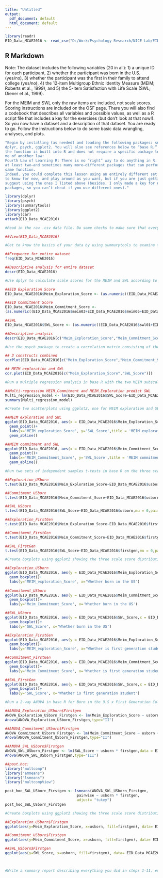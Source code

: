 ```yaml
---
title: "Untitled"
output:
  pdf_document: default
  html_document: default
---
```


```r
library(readr)
EID_Data_MCAE2016 <- read_csv("D:/Work/Psychology Research/NICE Lab/EID_Data_MCAE2016.csv")
```

## R Markdown

Note:
The dataset includes the following variables (20 in all): 1) a unique ID for each participant,
2) whether the participant was born in the U.S. (yes/no), 3) whether the participant was the
first in their family to attend college (yes/no), 4) the 12-item Multigroup Ethnic Identity
Measure (MEIM; Roberts et al., 1999), and 5) the 5-item Satisfaction with Life Scale (SWL;
Diener et al., 1999).

For the MEIM and SWL only the raw items are included, not scale scores. Scoring
instructions are included on the OSF page. There you will also find a codebook that
describes all variables and possible values, as well as a R script file that includes a key for
the exercises (but don’t look at that now!). So you now have a dataset and a description of
that dataset. You are ready to go. Follow the instructions below to do some basic data
wrangling, analyses, and plots.

```r



"Begin by installing (as needed) and loading the following packages: summarytools,
dplyr, psych, ggplot2. You will also see references below to “base R.” This means that
the function is built into R and does not require a specific package to run. That reminds
me of another law:
Fourth Law of Learning R: There is no “right” way to do anything in R. There are always
at least two—and sometimes many more—different packages that can perform the
same function.
Indeed, you could complete this lesson using an entirely different set of packages. Good
to know for now, and play around as you want, but if you are just getting started I
suggest using the ones I listed above (besides, I only made a key for using those
packages, so you can’t cheat if you use different ones)."

library(dplyr)
library(psych)
library(summarytools)
library(ggplot2)
library(car)
attach(EID_Data_MCAE2016)
```

```r

#Read in the raw .csv data file. Do some checks to make sure that everything looks as it should and that the data were read in properly.

##View(EID_Data_MCAE2016)

```

```r
#Get to know the basics of your data by using summarytools to examine the frequencies and descriptive statistics for all items.

##Frequence for entire dataset
freq(EID_Data_MCAE2016)

##Descriptive analysis for entire dataset
descr(EID_Data_MCAE2016)

```

```r
#Use dplyr to calculate scale scores for the MEIM and SWL according to the scoring instructions and store them as new variables in a new dataset. Use summarytools to check the descriptive statistics of the new variables.

##EID Exploration Score
EID_Data_MCAE2016$Meim_Exploration_Score <- (as.numeric((EID_Data_MCAE2016$meim01+EID_Data_MCAE2016$meim02+EID_Data_MCAE2016$meim04+EID_Data_MCAE2016$meim08+EID_Data_MCAE2016$meim10)/5,names="Meim_Exploration_Score"))

##EID Commitment Score
EID_Data_MCAE2016$Meim_Commitment_Score <- 
(as.numeric((EID_Data_MCAE2016$meim03+EID_Data_MCAE2016$meim05+EID_Data_MCAE2016$meim06+EID_Data_MCAE2016$meim07+EID_Data_MCAE2016$meim09+EID_Data_MCAE2016$meim11+EID_Data_MCAE2016$meim12)/7,names="Meim_Commitment_Score"))

##SWL
EID_Data_MCAE2016$SWL_Score <- (as.numeric((EID_Data_MCAE2016$swl01+EID_Data_MCAE2016$swl02+EID_Data_MCAE2016$swl03+EID_Data_MCAE2016$swl04+EID_Data_MCAE2016$swl05)/5,names="SWL_Score"))

##Descriptive analysis
descr(EID_Data_MCAE2016[c("Meim_Exploration_Score","Meim_Commitment_Score","SWL_Score")])

```

```r
#Use the psych package to create a correlation matrix consisting of the three scale scores. Then run a command to get only the correlation between MEIM exploration and SWL.

## 3 constructs combined
corPlot(EID_Data_MCAE2016[c("Meim_Exploration_Score","Meim_Commitment_Score","SWL_Score")])

## MEIM exploration and SWL
cor.plot(EID_Data_MCAE2016[c("Meim_Exploration_Score","SWL_Score")])
```

```r
#Run a multiple regression analysis in base R with the two MEIM subscales predicting SWL. Request confidence intervals for the estimates.

##Multi-regression MEIM_Commitment and MEIM_Exploration predict SWL
Multi_regression_model <- lm(EID_Data_MCAE2016$SWL_Score~EID_Data_MCAE2016$Meim_Commitment_Score+EID_Data_MCAE2016$Meim_Exploration_Score)
summary(Multi_regression_model)
```

```r
#Create two scatterplots using ggplot2, one for MEIM exploration and SWL and one for MEIM commitment and SWL. And labels to the axes, change the scales, and add a fit line.

##MEIM exploration and SWL
ggplot(EID_Data_MCAE2016, aes(x = EID_Data_MCAE2016$Meim_Exploration_Score,y = EID_Data_MCAE2016$SWL_Score),)+
  geom_point()+
  labs(x='MEIM_exploration_Score', y='SWL_Score',title = 'MEIM exploration and SWL')+
  geom_abline()

##MEIM commitment and SWL
ggplot(EID_Data_MCAE2016, aes(x = EID_Data_MCAE2016$Meim_Commitment_Score,y = EID_Data_MCAE2016$SWL_Score),)+
  geom_point()+
  labs(x='MEIM_Commitment_Score', y='SWL_Score',title = 'MEIM commitment and SWL')+
  geom_abline()

```

```r
#Run two sets of independent samples t-tests in base R on the three scales scores, one set for Born in the U.S and one set for First Generation College Student (so six t-tests total).

##Exploration_USborn
t.test(EID_Data_MCAE2016$Meim_Exploration_Score~EID_Data_MCAE2016$usborn,mu = 0,paired = FALSE,var.equal = FALSE,conf.level = 0.95)

##Commitment_USborn
t.test(EID_Data_MCAE2016$Meim_Commitment_Score~EID_Data_MCAE2016$usborn,mu = 0,paired = FALSE,var.equal = FALSE,conf.level = 0.95)

##SWL_USborn
t.test(EID_Data_MCAE2016$SWL_Score~EID_Data_MCAE2016$usborn,mu = 0,paired = FALSE,var.equal = FALSE,conf.level = 0.95)

##Exploration_FirstGen
t.test(EID_Data_MCAE2016$Meim_Exploration_Score~EID_Data_MCAE2016$firstgen,mu = 0,paired = FALSE,var.equal = FALSE,conf.level = 0.95)

##Commitment_FirstGen
t.test(EID_Data_MCAE2016$Meim_Commitment_Score~EID_Data_MCAE2016$firstgen,mu = 0,paired = FALSE,var.equal = FALSE,conf.level = 0.95)

##SWL_FirstGen
t.test(EID_Data_MCAE2016$SWL_Score~EID_Data_MCAE2016$firstgen,mu = 0,paired = FALSE,var.equal = FALSE,conf.level = 0.95)
```

```r
#Create boxplots using ggplot2 showing the three scale score distributions for Born in the U.S and First Generation College Student (so again, six plots).

##Exploration_USborn
ggplot(EID_Data_MCAE2016, aes(y = EID_Data_MCAE2016$Meim_Exploration_Score,x = EID_Data_MCAE2016$usborn),)+
  geom_boxplot()+
  labs(y='MEIM_exploration_Score', x='Whether born in the US')
  
##Commitment_USborn
ggplot(EID_Data_MCAE2016, aes(y = EID_Data_MCAE2016$Meim_Commitment_Score,x = EID_Data_MCAE2016$usborn),)+
  geom_boxplot()+
  labs(y='Meim_Commitment_Score', x='Whether born in the US')

##SWL_USborn
ggplot(EID_Data_MCAE2016, aes(y = EID_Data_MCAE2016$SWL_Score,x = EID_Data_MCAE2016$usborn),)+
  geom_boxplot()+
  labs(y='SWL_Score', x='Whether born in the US')

##Exploration_FirstGen
ggplot(EID_Data_MCAE2016, aes(y = EID_Data_MCAE2016$Meim_Exploration_Score,x = EID_Data_MCAE2016$firstgen),)+
  geom_boxplot()+
  labs(y='MEIM_exploration_Score', x='Whether is first generation student')

##Commitment_FirstGen
ggplot(EID_Data_MCAE2016, aes(y = EID_Data_MCAE2016$Meim_Commitment_Score,x = EID_Data_MCAE2016$firstgen),)+
  geom_boxplot()+
  labs(y='Meim_Commitment_Score', x='Whether is first generation student')

##SWL_FirstGen
ggplot(EID_Data_MCAE2016, aes(y = EID_Data_MCAE2016$SWL_Score,x = EID_Data_MCAE2016$firstgen),)+
  geom_boxplot()+
  labs(y='SWL_Score', x='Whether is first generation student')

```

```r
#Run a 2-way ANOVA in base R for Born in the U.S x First Generation College Student predicting the three scales scores (so three ANOVAs).

##ANOVA_Exploration_USborn$Firstgen
ANOVA_Exploration_USborn_Firstgen <- lm(Meim_Exploration_Score ~ usborn + firstgen,data = EID_Data_MCAE2016)
Anova(ANOVA_Exploration_USborn_Firstgen,type="II")

##ANOVA_Commitment_USborn$Firstgen
ANOVA_Commitment_USborn_Firstgen <- lm(Meim_Commitment_Score ~ usborn + firstgen,data = EID_Data_MCAE2016)
Anova(ANOVA_Commitment_USborn_Firstgen,type="II")

##ANOVA_SWL_USborn$Firstgen
ANOVA_SWL_USborn_Firstgen <- lm(SWL_Score ~ usborn * firstgen,data = EID_Data_MCAE2016)
Anova(ANOVA_SWL_USborn_Firstgen,type="III")

##post.hoc:
library("multcomp")
library("emmeans")
library("lsmeans")
library("multcompView")

post_hoc_SWL_USborn_Firstgen <- lsmeans(ANOVA_SWL_USborn_Firstgen, 
                                 pairwise ~ usborn * firstgen, 
                                 adjust= "tukey")
post_hoc_SWL_USborn_Firstgen


```

```r
#Create boxplots using ggplot2 showing the three scale score distributions for Born in the U.S x First Generation College Student (so this time only three plots!).

##Exploration_USborn$Firstgen
ggplot(aes(y=Meim_Exploration_Score, x=usborn, fill=firstgen), data= EID_Data_MCAE2016)+geom_boxplot()+theme_bw()

##Commitment_USborn$Firstgen
ggplot(aes(y=Meim_Commitment_Score, x=usborn, fill=firstgen), data= EID_Data_MCAE2016)+geom_boxplot()+theme_bw()

##SWL_USborn$Firstgen
ggplot(aes(y=SWL_Score, x=usborn, fill=firstgen), data= EID_Data_MCAE2016)+geom_boxplot()+theme_bw()

  

```

```r
#Write a summary report describing everything you did in steps 1-11, embedding figures and using APA style to report the results of your tests. Feel free to make tables as well.

```